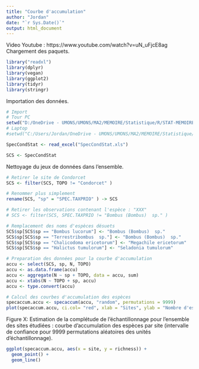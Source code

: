 ```yaml
---
title: "Courbe d'accumulation"
author: "Jordan"
date: "`r Sys.Date()`"
output: html_document
---
```

Video Youtube : https://www.youtube.com/watch?v=uN_uFjcE8ag
Chargement des paquets.
```r
library("readxl") 
library(dplyr)
library(vegan)
library(ggplot2)
library(tidyr)
library(stringr)
```

Importation des données.
```r
# Import
# Tour PC
setwd("D:/OneDrive - UMONS/UMONS/MA2/MEMOIRE/Statistique/R/STAT-MEMOIRE/RAW2")
# Laptop
#setwd("C:/Users/Jordan/OneDrive - UMONS/UMONS/MA2/MEMOIRE/Statistique/R/STAT-MEMOIRE/RAW2")

SpecCondStat <- read_excel("SpecCondStat.xls")

SCS <- SpecCondStat
```

Nettoyage du jeux de données dans l'ensemble.
```r
# Retirer le site de Condorcet
SCS <- filter(SCS, TOPO != "Condorcet" )

# Renommer plus simplement
rename(SCS, "sp" = "SPEC.TAXPRIO" ) -> SCS

# Retirer les observations contenant l'espèce : "XXX"
# SCS <- filter(SCS, SPEC.TAXPRIO != "Bombus (Bombus)  sp." )

# Remplacement des noms d'espèces désuets
SCS$sp[SCS$sp == "Bombus lucorum"] <- "Bombus (Bombus)  sp."
SCS$sp[SCS$sp == "Terrestribombus  sp."] <- "Bombus (Bombus)  sp."
SCS$sp[SCS$sp == "Chalicodoma ericetorum"] <- "Megachile ericetorum"
SCS$sp[SCS$sp == "Halictus tumulorum"] <- "Seladonia tumulorum"
```

```r
# Preparation des données pour la courbe d'accumulation
accu <- select(SCS, sp, N, TOPO)
accu <- as.data.frame(accu)
accu <- aggregate(N ~ sp + TOPO, data = accu, sum)
accu <- xtabs(N ~ TOPO + sp, accu)
accu <- type.convert(accu)

# Calcul des courbes d'accumulation des espèces
specaccum.accu <- specaccum(accu, "random", permutations = 9999)
plot(specaccum.accu, ci.col= "red", xlab = "Sites", ylab = "Nombre d'espèces", main = "Courbe d'accumulations des espèces pour l'ensemble des sites")
```
Figure X: Estimation de la complétude de l'échantillonnage pour l'ensemble des sites étudiées : courbe d'accumulation des espèces par site (intervalle de confiance pour 9999 permutations aléatoires des unités d'échantillonnage).





```r
ggplot(specaccum.accu, aes(x = site, y = richness)) +
  geom_point() +
  geom_line() 
```


```r

```














